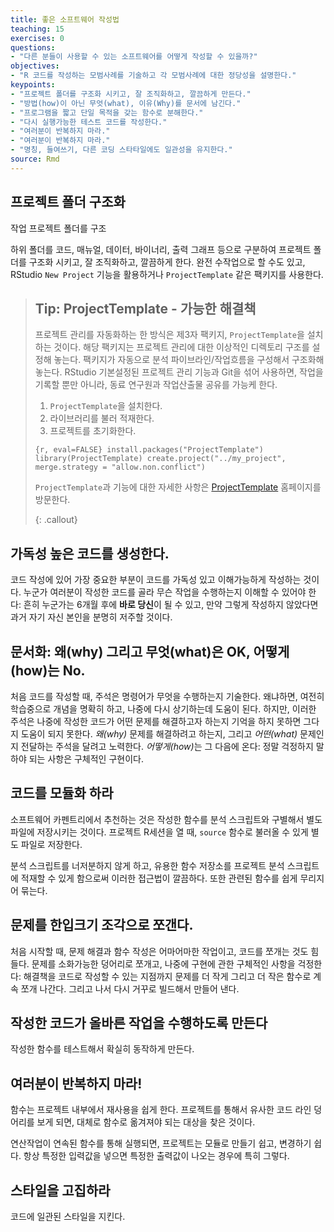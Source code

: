 ```yaml
---
title: 좋은 소프트웨어 작성법
teaching: 15
exercises: 0
questions:
- "다른 분들이 사용할 수 있는 소프트웨어를 어떻게 작성할 수 있을까?"
objectives:
- "R 코드를 작성하는 모범사례를 기술하고 각 모범사례에 대한 정당성을 설명한다."
keypoints:
- "프로젝트 폴더를 구조화 시키고, 잘 조직화하고, 깔끔하게 만든다."
- "방법(how)이 아닌 무엇(what), 이유(Why)를 문서에 남긴다."
- "프로그램을 짧고 단일 목적을 갖는 함수로 분해한다."
- "다시 실행가능한 테스트 코드를 작성한다."
- "여러분이 반복하지 마라."
- "여러분이 반복하지 마라."
- "명칭, 들여쓰기, 다른 코딩 스타타일에도 일관성을 유지한다."
source: Rmd
---
```


## 프로젝트 폴더 구조화

작업 프로젝트 폴더를 구조 

하위 폴더를 코드, 매뉴얼, 데이터, 바이너리, 출력 그래프 등으로 구분하여 프로젝트 폴더를 구조화 시키고, 잘 조직화하고, 깔끔하게 한다.
완전 수작업으로 할 수도 있고, RStudio `New Project` 기능을 활용하거나 `ProjectTemplate` 같은 팩키지를 사용한다.

> ## Tip: ProjectTemplate - 가능한 해결책 
>
> 프로젝트 관리를 자동화하는 한 방식은 제3자 팩키지, `ProjectTemplate`을 설치하는 것이다.
> 해당 팩키지는 프로젝트 관리에 대한 이상적인 디렉토리 구조를 설정해 놓는다.
> 팩키지가 자동으로 분석 파이브라인/작업흐름을 구성해서 구조화해 놓는다.
> RStudio 기본설정된 프로젝트 관리 기능과 Git을 섞어 사용하면, 작업을 기록할 뿐만 아니라,
> 동료 연구원과 작업산출물 공유를 가능케 한다.
>
> 1. `ProjectTemplate`을 설치한다.
> 2. 라이브러리를 불러 적재한다.
> 3. 프로젝트를 초기화한다.
>
> ```{r, eval=FALSE}
> install.packages("ProjectTemplate")
> library(ProjectTemplate)
> create.project("../my_project", merge.strategy = "allow.non.conflict")
> ```
>
> `ProjectTemplate`과 기능에 대한 자세한 사항은
> [ProjectTemplate](http://projecttemplate.net/index.html) 홈페이지를 방문한다.
>
{: .callout}


## 가독성 높은 코드를 생성한다.

코드 작성에 있어 가장 중요한 부분이 코드를 가독성 있고 이해가능하게 작성하는 것이다.
누군가 여러분이 작성한 코드를 골라 무슨 작업을 수행하는지 이해할 수 있어야 한다:
흔히 누군가는 6개월 후에 **바로 당신**이 될 수 있고, 만약 그렇게 작성하지 않았다면
과거 자기 자신 본인을 분명히 저주할 것이다.

## 문서화: 왜(why) 그리고 무엇(what)은 OK, 어떻게(how)는 No.

처음 코드를 작성할 때, 주석은 명령어가 무엇을 수행하는지 기술한다.
왜냐하면, 여전히 학습중으로 개념을 명확히 하고, 나중에 다시 상기하는데 도움이 된다.
하지만, 이러한 주석은 나중에 작성한 코드가 어떤 문제를 해결하고자 하는지
기억을 하지 못하면 그다지 도움이 되지 못한다.
*왜(why)* 문제를 해결하려고 하는지, 그리고 *어떤(what)* 문제인지 전달하는 
주석을 달려고 노력한다.
*어떻게(how)*는 그 다음에 온다: 정말 걱정하지 말하야 되는 사항은 구체적인 구현이다.


## 코드를 모듈화 하라

소프트웨어 카펜트리에서 추천하는 것은 작성한 함수를 분석 스크립트와 
구별해서 별도 파일에 저장시키는 것이다. 프로젝트 R세션을 열 때,
`source` 함수로 불러올 수 있게 별도 파일로 저장한다.

분석 스크립트를 너저분하지 않게 하고, 유용한 함수 저장소를 
프로젝트 분석 스크립트에 적재할 수 있게 함으로써 이러한 접근법이 깔끔하다.
또한 관련된 함수를 쉽게 무리지어 묶는다.

## 문제를 한입크기 조각으로 쪼갠다.

처음 시작할 때, 문제 해결과 함수 작성은 어마어마한 작업이고,
코드를 쪼개는 것도 힘들다.
문제를 소화가능한 덩어리로 쪼개고,
나중에 구현에 관한 구체적인 사항을 걱정한다:
해결책을 코드로 작성할 수 있는 지점까지 
문제를 더 작게 그리고 더 작은 함수로 계속 쪼개 나간다.
그리고 나서 다시 거꾸로 빌드해서 만들어 낸다.


## 작성한 코드가 올바른 작업을 수행하도록 만든다

작성한 함수를 테스트해서 확실히 동작하게 만든다.

## 여러분이 반복하지 마라!

함수는 프로젝트 내부에서 재사용을 쉽게 한다.
프로젝트를 통해서 유사한 코드 라인 덩어리를 보게 되면,
대체로 함수로 옮겨져야 되는 대상을 찾은 것이다.

연산작업이 연속된 함수를 통해 실행되면,
프로젝트는 모듈로 만들기 쉽고, 변경하기 쉽다.
항상 특정한 입력값을 넣으면 특정한 출력값이 나오는 경우에 특히 그렇다.


## 스타일을 고집하라

코드에 일관된 스타일을 지킨다.

